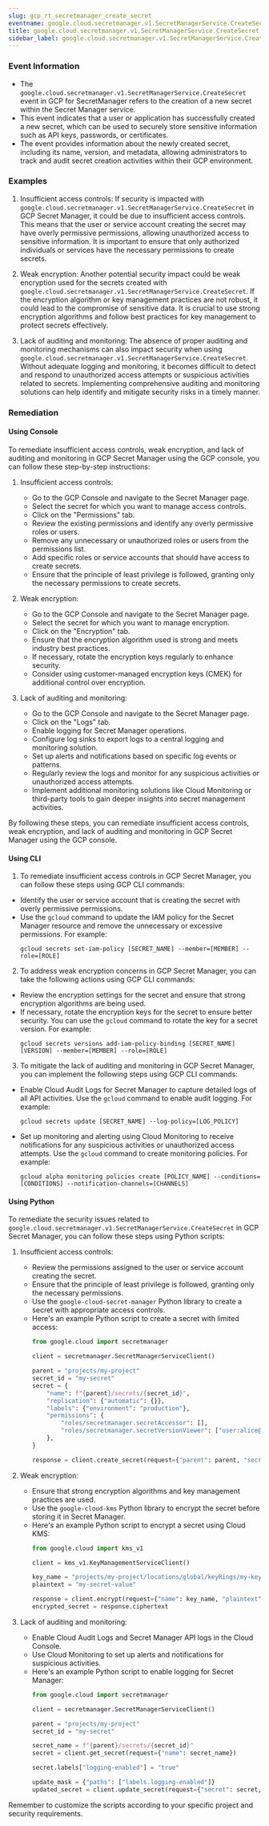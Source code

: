 ```yaml
--- 
slug: gcp_rt_secretmanager_create_secret
eventname: google.cloud.secretmanager.v1.SecretManagerService.CreateSecret
title: google.cloud.secretmanager.v1.SecretManagerService.CreateSecret
sidebar_label: google.cloud.secretmanager.v1.SecretManagerService.CreateSecret
---
```

                       
### Event Information

- The `google.cloud.secretmanager.v1.SecretManagerService.CreateSecret` event in GCP for SecretManager refers to the creation of a new secret within the Secret Manager service.
- This event indicates that a user or application has successfully created a new secret, which can be used to securely store sensitive information such as API keys, passwords, or certificates.
- The event provides information about the newly created secret, including its name, version, and metadata, allowing administrators to track and audit secret creation activities within their GCP environment.


### Examples

1. Insufficient access controls: If security is impacted with `google.cloud.secretmanager.v1.SecretManagerService.CreateSecret` in GCP Secret Manager, it could be due to insufficient access controls. This means that the user or service account creating the secret may have overly permissive permissions, allowing unauthorized access to sensitive information. It is important to ensure that only authorized individuals or services have the necessary permissions to create secrets.

2. Weak encryption: Another potential security impact could be weak encryption used for the secrets created with `google.cloud.secretmanager.v1.SecretManagerService.CreateSecret`. If the encryption algorithm or key management practices are not robust, it could lead to the compromise of sensitive data. It is crucial to use strong encryption algorithms and follow best practices for key management to protect secrets effectively.

3. Lack of auditing and monitoring: The absence of proper auditing and monitoring mechanisms can also impact security when using `google.cloud.secretmanager.v1.SecretManagerService.CreateSecret`. Without adequate logging and monitoring, it becomes difficult to detect and respond to unauthorized access attempts or suspicious activities related to secrets. Implementing comprehensive auditing and monitoring solutions can help identify and mitigate security risks in a timely manner.

### Remediation

#### Using Console

To remediate insufficient access controls, weak encryption, and lack of auditing and monitoring in GCP Secret Manager using the GCP console, you can follow these step-by-step instructions:

1. Insufficient access controls:
   - Go to the GCP Console and navigate to the Secret Manager page.
   - Select the secret for which you want to manage access controls.
   - Click on the "Permissions" tab.
   - Review the existing permissions and identify any overly permissive roles or users.
   - Remove any unnecessary or unauthorized roles or users from the permissions list.
   - Add specific roles or service accounts that should have access to create secrets.
   - Ensure that the principle of least privilege is followed, granting only the necessary permissions to create secrets.

2. Weak encryption:
   - Go to the GCP Console and navigate to the Secret Manager page.
   - Select the secret for which you want to manage encryption.
   - Click on the "Encryption" tab.
   - Ensure that the encryption algorithm used is strong and meets industry best practices.
   - If necessary, rotate the encryption keys regularly to enhance security.
   - Consider using customer-managed encryption keys (CMEK) for additional control over encryption.

3. Lack of auditing and monitoring:
   - Go to the GCP Console and navigate to the Secret Manager page.
   - Click on the "Logs" tab.
   - Enable logging for Secret Manager operations.
   - Configure log sinks to export logs to a central logging and monitoring solution.
   - Set up alerts and notifications based on specific log events or patterns.
   - Regularly review the logs and monitor for any suspicious activities or unauthorized access attempts.
   - Implement additional monitoring solutions like Cloud Monitoring or third-party tools to gain deeper insights into secret management activities.

By following these steps, you can remediate insufficient access controls, weak encryption, and lack of auditing and monitoring in GCP Secret Manager using the GCP console.

#### Using CLI

1. To remediate insufficient access controls in GCP Secret Manager, you can follow these steps using GCP CLI commands:

- Identify the user or service account that is creating the secret with overly permissive permissions.
- Use the `gcloud` command to update the IAM policy for the Secret Manager resource and remove the unnecessary or excessive permissions. For example:
  ```
  gcloud secrets set-iam-policy [SECRET_NAME] --member=[MEMBER] --role=[ROLE]
  ```

2. To address weak encryption concerns in GCP Secret Manager, you can take the following actions using GCP CLI commands:

- Review the encryption settings for the secret and ensure that strong encryption algorithms are being used.
- If necessary, rotate the encryption keys for the secret to ensure better security. You can use the `gcloud` command to rotate the key for a secret version. For example:
  ```
  gcloud secrets versions add-iam-policy-binding [SECRET_NAME] [VERSION] --member=[MEMBER] --role=[ROLE]
  ```

3. To mitigate the lack of auditing and monitoring in GCP Secret Manager, you can implement the following steps using GCP CLI commands:

- Enable Cloud Audit Logs for Secret Manager to capture detailed logs of all API activities. Use the `gcloud` command to enable audit logging. For example:
  ```
  gcloud secrets update [SECRET_NAME] --log-policy=[LOG_POLICY]
  ```

- Set up monitoring and alerting using Cloud Monitoring to receive notifications for any suspicious activities or unauthorized access attempts. Use the `gcloud` command to create monitoring policies. For example:
  ```
  gcloud alpha monitoring policies create [POLICY_NAME] --conditions=[CONDITIONS] --notification-channels=[CHANNELS]
  ```

#### Using Python

To remediate the security issues related to `google.cloud.secretmanager.v1.SecretManagerService.CreateSecret` in GCP Secret Manager, you can follow these steps using Python scripts:

1. Insufficient access controls:
   - Review the permissions assigned to the user or service account creating the secret.
   - Ensure that the principle of least privilege is followed, granting only the necessary permissions.
   - Use the `google-cloud-secret-manager` Python library to create a secret with appropriate access controls.
   - Here's an example Python script to create a secret with limited access:
     ```python
     from google.cloud import secretmanager

     client = secretmanager.SecretManagerServiceClient()

     parent = "projects/my-project"
     secret_id = "my-secret"
     secret = {
         "name": f"{parent}/secrets/{secret_id}",
         "replication": {"automatic": {}},
         "labels": {"environment": "production"},
         "permissions": {
             "roles/secretmanager.secretAccessor": [],
             "roles/secretmanager.secretVersionViewer": ["user:alice@example.com"],
         },
     }

     response = client.create_secret(request={"parent": parent, "secret": secret})
     ```

2. Weak encryption:
   - Ensure that strong encryption algorithms and key management practices are used.
   - Use the `google-cloud-kms` Python library to encrypt the secret before storing it in Secret Manager.
   - Here's an example Python script to encrypt a secret using Cloud KMS:
     ```python
     from google.cloud import kms_v1

     client = kms_v1.KeyManagementServiceClient()

     key_name = "projects/my-project/locations/global/keyRings/my-key-ring/cryptoKeys/my-key"
     plaintext = "my-secret-value"

     response = client.encrypt(request={"name": key_name, "plaintext": plaintext})
     encrypted_secret = response.ciphertext
     ```

3. Lack of auditing and monitoring:
   - Enable Cloud Audit Logs and Secret Manager API logs in the Cloud Console.
   - Use Cloud Monitoring to set up alerts and notifications for suspicious activities.
   - Here's an example Python script to enable logging for Secret Manager:
     ```python
     from google.cloud import secretmanager

     client = secretmanager.SecretManagerServiceClient()

     parent = "projects/my-project"
     secret_id = "my-secret"

     secret_name = f"{parent}/secrets/{secret_id}"
     secret = client.get_secret(request={"name": secret_name})

     secret.labels["logging-enabled"] = "true"

     update_mask = {"paths": ["labels.logging-enabled"]}
     updated_secret = client.update_secret(request={"secret": secret, "update_mask": update_mask})
     ```

Remember to customize the scripts according to your specific project and security requirements.


 